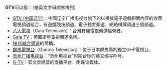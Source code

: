 '''GTV'''可以指：（依英文字母順序排列）
* [[GTV_(中国辽宁)|GTV (中国辽宁)]]：中國辽宁广播电视台旗下的以播放電子遊戲相關內容的收費電視頻道組合，有遊戲競技頻道、電子體育頻道、網絡棋牌頻道三個頻道。
* [[八大電視|八大電視]]（Gala Television）：台灣有線電視頻道經營者。
* [[Gala_TV|Gala TV]]：英國衛星電視頻道名稱。
* [[NHK綜合頻道|NHK綜合頻道]]的簡稱。
* [[群馬電視台|群馬電視台]]（Gunma Television）：位于日本群馬縣的獨立UHF電視台。
* [[贵州广播电视台|贵州广播电视台]]：“贵州电视台”时期台标的英文缩写呼号。
* [[G-TV|G-TV]]：郭文贵经营的直播平台，阴谋论媒体。

{{disambig|GTV|Cat=三字拉丁字母缩写消歧义}}